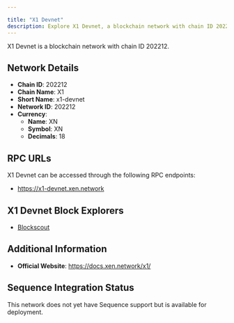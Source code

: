 ```yaml
---

title: "X1 Devnet"
description: Explore X1 Devnet, a blockchain network with chain ID 202212. Learn about its native currency, XN, and how to interact with the network.
---
```




X1 Devnet is a blockchain network with chain ID 202212.

## Network Details

- **Chain ID**: 202212
- **Chain Name**: X1
- **Short Name**: x1-devnet
- **Network ID**: 202212
- **Currency**: 
  - **Name**: XN
  - **Symbol**: XN
  - **Decimals**: 18

## RPC URLs

X1 Devnet can be accessed through the following RPC endpoints:

- https://x1-devnet.xen.network

## X1 Devnet Block Explorers

- [Blockscout](https://explorer.x1-devnet.xen.network)

## Additional Information

- **Official Website**: https://docs.xen.network/x1/

## Sequence Integration Status

This network does not yet have Sequence support but is available for deployment.
